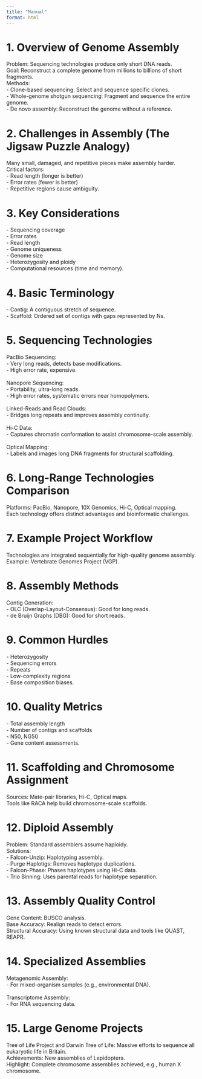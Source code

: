 ```yaml
---
title: "Manual"
format: html
---
```


# 1. Overview of Genome Assembly

Problem: Sequencing technologies produce only short DNA reads.\
Goal: Reconstruct a complete genome from millions to billions of short fragments.\
Methods:\
 - Clone-based sequencing: Select and sequence specific clones.\
 - Whole-genome shotgun sequencing: Fragment and sequence the entire genome.\
 - De novo assembly: Reconstruct the genome without a reference.

# 2. Challenges in Assembly (The Jigsaw Puzzle Analogy)

Many small, damaged, and repetitive pieces make assembly harder.\
Critical factors:\
 - Read length (longer is better)\
 - Error rates (fewer is better)\
 - Repetitive regions cause ambiguity.

# 3. Key Considerations

\- Sequencing coverage\
 - Error rates\
 - Read length\
 - Genome uniqueness\
 - Genome size\
 - Heterozygosity and ploidy\
 - Computational resources (time and memory).

# 4. Basic Terminology

\- Contig: A contiguous stretch of sequence.\
 - Scaffold: Ordered set of contigs with gaps represented by Ns.

# 5. Sequencing Technologies

PacBio Sequencing:\
 - Very long reads, detects base modifications.\
 - High error rate, expensive.\
\
Nanopore Sequencing:\
 - Portability, ultra-long reads.\
 - High error rates, systematic errors near homopolymers.\
\
Linked-Reads and Read Clouds:\
 - Bridges long repeats and improves assembly continuity.\
\
Hi-C Data:\
 - Captures chromatin conformation to assist chromosome-scale assembly.\
\
Optical Mapping:\
 - Labels and images long DNA fragments for structural scaffolding.

# 6. Long-Range Technologies Comparison

Platforms: PacBio, Nanopore, 10X Genomics, Hi-C, Optical mapping.\
Each technology offers distinct advantages and bioinformatic challenges.

# 7. Example Project Workflow

Technologies are integrated sequentially for high-quality genome assembly.\
Example: Vertebrate Genomes Project (VGP).

# 8. Assembly Methods

Contig Generation:\
 - OLC (Overlap-Layout-Consensus): Good for long reads.\
 - de Bruijn Graphs (DBG): Good for short reads.

# 9. Common Hurdles

\- Heterozygosity\
 - Sequencing errors\
 - Repeats\
 - Low-complexity regions\
 - Base composition biases.

# 10. Quality Metrics

\- Total assembly length\
 - Number of contigs and scaffolds\
 - N50, NG50\
 - Gene content assessments.

# 11. Scaffolding and Chromosome Assignment

Sources: Mate-pair libraries, Hi-C, Optical maps.\
Tools like RACA help build chromosome-scale scaffolds.

# 12. Diploid Assembly

Problem: Standard assemblers assume haploidy.\
Solutions:\
 - Falcon-Unzip: Haplotyping assembly.\
 - Purge Haplotigs: Removes haplotype duplications.\
 - Falcon-Phase: Phases haplotypes using Hi-C data.\
 - Trio Binning: Uses parental reads for haplotype separation.

# 13. Assembly Quality Control

Gene Content: BUSCO analysis.\
Base Accuracy: Realign reads to detect errors.\
Structural Accuracy: Using known structural data and tools like QUAST, REAPR.

# 14. Specialized Assemblies

Metagenomic Assembly:\
 - For mixed-organism samples (e.g., environmental DNA).\
\
Transcriptome Assembly:\
 - For RNA sequencing data.

# 15. Large Genome Projects

Tree of Life Project and Darwin Tree of Life: Massive efforts to sequence all eukaryotic life in Britain.\
Achievements: New assemblies of Lepidoptera.\
Highlight: Complete chromosome assemblies achieved, e.g., human X chromosome.
